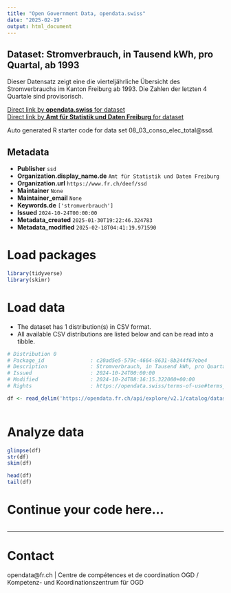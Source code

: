 ```yaml
---
title: "Open Government Data, opendata.swiss"
date: "2025-02-19"
output: html_document
---
```


## Dataset: Stromverbrauch, in Tausend kWh, pro Quartal, ab 1993

Dieser Datensatz zeigt eine die vierteljährliche Übersicht des Stromverbrauchs im Kanton Freiburg ab 1993. Die Zahlen der letzten 4 Quartale sind provisorisch.

[Direct link by **opendata.swiss** for dataset](https://opendata.swiss/de/dataset/stromverbrauch-in-tausend-kwh-pro-quartal-ab-1993)<br>
[Direct link by **Amt für Statistik und Daten Freiburg** for dataset](https://opendata.fr.ch/explore/dataset/08_03_conso_elec_total/)

Auto generated R starter code for data set 08_03_conso_elec_total@ssd.

## Metadata

- **Publisher** `ssd`
- **Organization.display_name.de** `Amt für Statistik und Daten Freiburg`
- **Organization.url** `https://www.fr.ch/deef/ssd`
- **Maintainer** `None`
- **Maintainer_email** `None`
- **Keywords.de** `['stromverbrauch']`
- **Issued** `2024-10-24T00:00:00`
- **Metadata_created** `2025-01-30T19:22:46.324783`
- **Metadata_modified** `2025-02-18T04:41:19.971590`


# Load packages

```r

library(tidyverse)
library(skimr)

```

# Load data

-   The dataset has 1 distribution(s) in CSV format.
-   All available CSV distributions are listed below and can be read into a tibble.

```r

# Distribution 0
# Package_id               : c20ad5e5-579c-4664-8631-8b244f67ebe4
# Description              : Stromverbrauch, in Tausend kWh, pro Quartal, ab 1993 (csv)
# Issued                   : 2024-10-24T00:00:00
# Modified                 : 2024-10-24T08:16:15.322000+00:00
# Rights                   : https://opendata.swiss/terms-of-use#terms_by

df <- read_delim('https://opendata.fr.ch/api/explore/v2.1/catalog/datasets/08_03_conso_elec_total/exports/csv?use_labels=true')



```

# Analyze data

```r

glimpse(df)
str(df)
skim(df)

head(df)
tail(df)

```

# Continue your code here...

```r

```

------------------------------------------------------------------------

# Contact

opendata@fr.ch | Centre de compétences et de coordination OGD / Kompetenz- und Koordinationszentrum für OGD
